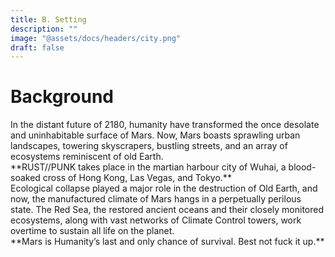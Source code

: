 ```yaml
---
title: B. Setting
description: ""
image: "@assets/docs/headers/city.png"
draft: false
---
```


# Background

<div class="text-justify">
In the distant future of 2180, humanity have transformed the once desolate and uninhabitable surface of Mars. 
Now, Mars boasts sprawling urban landscapes, towering skyscrapers, bustling streets, and an array of ecosystems reminiscent of old Earth.

</div>
<div class="text-center">
**RUST//PUNK takes place in the martian harbour city of Wuhai, a blood-soaked cross of Hong Kong, Las Vegas, and Tokyo.**
</div>

<div class="text-justify">
Ecological collapse played a major role in the destruction of Old Earth, and now, the manufactured climate of Mars hangs in a perpetually perilous state. The Red Sea, the restored ancient oceans and their closely monitored ecosystems, along with vast networks of Climate Control towers, work overtime to sustain all life on the planet. 
</div>
<div class="text-center">
**Mars is Humanity’s last and only chance of survival. Best not fuck it up.**
</div>